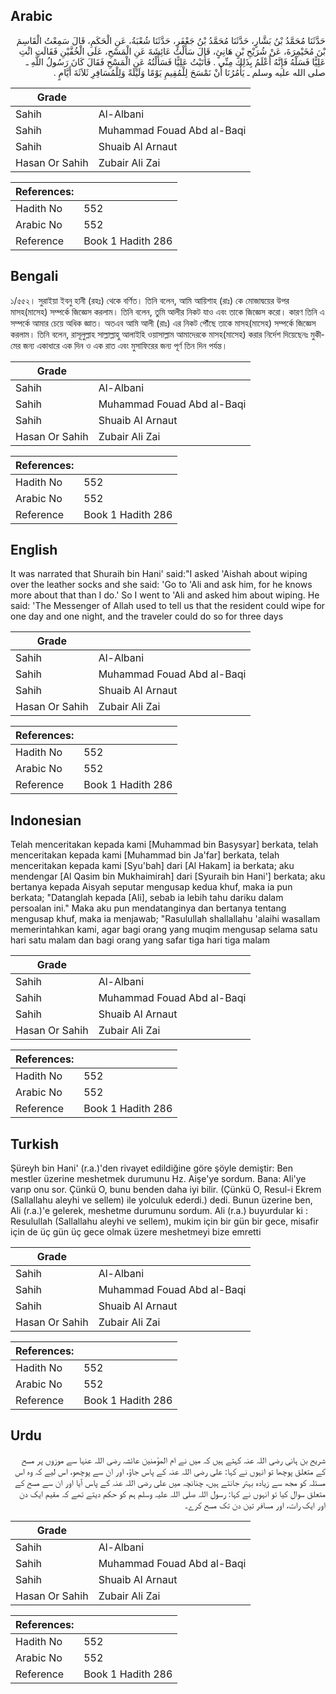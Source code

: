 ## Arabic


<div dir="rtl" lang="ar" style={{fontSize:'larger',backgroundColor:'#f8f9fa',padding:20}}>
حَدَّثَنَا مُحَمَّدُ بْنُ بَشَّارٍ، حَدَّثَنَا مُحَمَّدُ بْنُ جَعْفَرٍ، حَدَّثَنَا شُعْبَةُ، عَنِ الْحَكَمِ، قَالَ سَمِعْتُ الْقَاسِمَ بْنَ مُخَيْمِرَةَ، عَنْ شُرَيْحِ بْنِ هَانِئٍ، قَالَ سَأَلْتُ عَائِشَةَ عَنِ الْمَسْحِ، عَلَى الْخُفَّيْنِ فَقَالَتِ ائْتِ عَلِيًّا فَسَلْهُ فَإِنَّهُ أَعْلَمُ بِذَلِكَ مِنِّي ‏.‏ فَأَتَيْتُ عَلِيًّا فَسَأَلْتُهُ عَنِ الْمَسْحِ فَقَالَ كَانَ رَسُولُ اللَّهِ ـ صلى الله عليه وسلم ـ يَأْمُرُنَا أَنْ نَمْسَحَ لِلْمُقِيمِ يَوْمًا وَلَيْلَةً وَلِلْمُسَافِرِ ثَلاَثَةَ أَيَّامٍ ‏.‏
</div>
<div style={{backgroundColor:'#f8f9fa',padding:20, marginBottom: 10}}><table> <thead> <tr> <th>Grade</th> <th></th> </tr> </thead> <tbody> <tr><td>Sahih</td><td>Al-Albani</td></tr><tr><td>Sahih</td><td>Muhammad Fouad Abd al-Baqi</td></tr><tr><td>Sahih</td><td>Shuaib Al Arnaut</td></tr><tr><td>Hasan Or Sahih</td><td>Zubair Ali Zai</td></tr></tbody></table><table> <thead> <tr> <th>References:</th> <th></th> </tr> </thead> <tbody><tr><td>Hadith No</td><td>552</td></tr><tr><td>Arabic No</td><td>552</td></tr><tr><td>Reference</td><td>Book 1 Hadith 286</td></tr></tbody></table></div>

## Bengali


<div dir="ltr" lang="bn" style={{fontSize:'larger',backgroundColor:'#f8f9fa',padding:20}}>
১/৫৫২। সুরাইয়া ইবনু হানী (রহঃ) থেকে বর্ণিত। তিনি বলেন, আমি আয়িশাহ (রাঃ) কে মোজাদ্বয়ের উপর মাসহ(মাসেহ) সম্পর্কে জিজ্ঞেস করলাম। তিনি বলেন, তুমি আলীর নিকট যাও এবং তাকে জিজ্ঞেস করো। কারণ তিনি এ সম্পর্কে আমার চেয়ে অধিক জ্ঞাত। অতএব আমি আলী (রাঃ) এর নিকট পৌঁছে তাকে মাসহ(মাসেহ) সম্পর্কে জিজ্ঞেস করলাম। তিনি বলেন, রাসূলুল্লাহ সাল্লাল্লাহু আলাইহি ওয়াসাল্লাম আমাদেরকে মাসহ(মাসেহ) করার নির্দেশ দিয়েছেনঃ মুকীমের জন্য একাধারে এক দিন ও এক রাত এবং মুসাফিরের জন্য পূর্ণ তিন দিন পর্যন্ত।
</div>
<div style={{backgroundColor:'#f8f9fa',padding:20, marginBottom: 10}}><table> <thead> <tr> <th>Grade</th> <th></th> </tr> </thead> <tbody> <tr><td>Sahih</td><td>Al-Albani</td></tr><tr><td>Sahih</td><td>Muhammad Fouad Abd al-Baqi</td></tr><tr><td>Sahih</td><td>Shuaib Al Arnaut</td></tr><tr><td>Hasan Or Sahih</td><td>Zubair Ali Zai</td></tr></tbody></table><table> <thead> <tr> <th>References:</th> <th></th> </tr> </thead> <tbody><tr><td>Hadith No</td><td>552</td></tr><tr><td>Arabic No</td><td>552</td></tr><tr><td>Reference</td><td>Book 1 Hadith 286</td></tr></tbody></table></div>

## English


<div dir="ltr" lang="en" style={{fontSize:'larger',backgroundColor:'#f8f9fa',padding:20}}>
It was narrated that Shuraih bin Hani' said:"I asked 'Aishah about wiping over the leather socks and she said: 'Go to 'Ali and ask him, for he knows more about that than I do.' So I went to 'Ali and asked him about wiping. He said: 'The Messenger of Allah used to tell us that the resident could wipe for one day and one night, and the traveler could do so for three days
</div>
<div style={{backgroundColor:'#f8f9fa',padding:20, marginBottom: 10}}><table> <thead> <tr> <th>Grade</th> <th></th> </tr> </thead> <tbody> <tr><td>Sahih</td><td>Al-Albani</td></tr><tr><td>Sahih</td><td>Muhammad Fouad Abd al-Baqi</td></tr><tr><td>Sahih</td><td>Shuaib Al Arnaut</td></tr><tr><td>Hasan Or Sahih</td><td>Zubair Ali Zai</td></tr></tbody></table><table> <thead> <tr> <th>References:</th> <th></th> </tr> </thead> <tbody><tr><td>Hadith No</td><td>552</td></tr><tr><td>Arabic No</td><td>552</td></tr><tr><td>Reference</td><td>Book 1 Hadith 286</td></tr></tbody></table></div>

## Indonesian


<div dir="ltr" lang="id" style={{fontSize:'larger',backgroundColor:'#f8f9fa',padding:20}}>
Telah menceritakan kepada kami [Muhammad bin Basysyar] berkata, telah menceritakan kepada kami [Muhammad bin Ja'far] berkata, telah menceritakan kepada kami [Syu'bah] dari [Al Hakam] ia berkata; aku mendengar [Al Qasim bin Mukhaimirah] dari [Syuraih bin Hani'] berkata; aku bertanya kepada Aisyah seputar mengusap kedua khuf, maka ia pun berkata; "Datanglah kepada [Ali], sebab ia lebih tahu dariku dalam persoalan ini." Maka aku pun mendatanginya dan bertanya tentang mengusap khuf, maka ia menjawab; "Rasulullah shallallahu 'alaihi wasallam memerintahkan kami, agar bagi orang yang muqim mengusap selama satu hari satu malam dan bagi orang yang safar tiga hari tiga malam
</div>
<div style={{backgroundColor:'#f8f9fa',padding:20, marginBottom: 10}}><table> <thead> <tr> <th>Grade</th> <th></th> </tr> </thead> <tbody> <tr><td>Sahih</td><td>Al-Albani</td></tr><tr><td>Sahih</td><td>Muhammad Fouad Abd al-Baqi</td></tr><tr><td>Sahih</td><td>Shuaib Al Arnaut</td></tr><tr><td>Hasan Or Sahih</td><td>Zubair Ali Zai</td></tr></tbody></table><table> <thead> <tr> <th>References:</th> <th></th> </tr> </thead> <tbody><tr><td>Hadith No</td><td>552</td></tr><tr><td>Arabic No</td><td>552</td></tr><tr><td>Reference</td><td>Book 1 Hadith 286</td></tr></tbody></table></div>

## Turkish


<div dir="ltr" lang="tr" style={{fontSize:'larger',backgroundColor:'#f8f9fa',padding:20}}>
Şüreyh bin Hani' (r.a.)'den rivayet edildiğine göre şöyle demiştir: Ben mestler üzerine meshetmek durumunu Hz. Aişe'ye sordum. Bana: Ali'ye varıp onu sor. Çünkü O, bunu benden daha iyi bilir. (Çünkü O, Resul-i Ekrem (Sallallahu aleyhi ve sellem) ile yolculuk ederdi.) dedi. Bunun üzerine ben, Ali (r.a.)'e gelerek, meshetme durumunu sordum. Ali (r.a.) buyurdular ki : Resulullah (Sallallahu aleyhi ve sellem), mukim için bir gün bir gece, misafir için de üç gün üç gece olmak üzere meshetmeyi bize emretti
</div>
<div style={{backgroundColor:'#f8f9fa',padding:20, marginBottom: 10}}><table> <thead> <tr> <th>Grade</th> <th></th> </tr> </thead> <tbody> <tr><td>Sahih</td><td>Al-Albani</td></tr><tr><td>Sahih</td><td>Muhammad Fouad Abd al-Baqi</td></tr><tr><td>Sahih</td><td>Shuaib Al Arnaut</td></tr><tr><td>Hasan Or Sahih</td><td>Zubair Ali Zai</td></tr></tbody></table><table> <thead> <tr> <th>References:</th> <th></th> </tr> </thead> <tbody><tr><td>Hadith No</td><td>552</td></tr><tr><td>Arabic No</td><td>552</td></tr><tr><td>Reference</td><td>Book 1 Hadith 286</td></tr></tbody></table></div>

## Urdu


<div dir="rtl" lang="ur" style={{fontSize:'larger',backgroundColor:'#f8f9fa',padding:20}}>
شریح بن ہانی رضی اللہ عنہ کہتے ہیں کہ میں نے ام المؤمنین عائشہ رضی اللہ عنہا سے موزوں پر مسح کے متعلق پوچھا تو انہوں نے کہا: علی رضی اللہ عنہ کے پاس جاؤ، اور ان سے پوچھو، اس لیے کہ وہ اس مسئلہ کو مجھ سے زیادہ بہتر جانتے ہیں، چنانچہ میں علی رضی اللہ عنہ کے پاس آیا اور ان سے مسح کے متعلق سوال کیا تو انہوں نے کہا: رسول اللہ صلی اللہ علیہ وسلم ہم کو حکم دیتے تھے کہ مقیم ایک دن اور ایک رات، اور مسافر تین دن تک مسح کرے۔
</div>
<div style={{backgroundColor:'#f8f9fa',padding:20, marginBottom: 10}}><table> <thead> <tr> <th>Grade</th> <th></th> </tr> </thead> <tbody> <tr><td>Sahih</td><td>Al-Albani</td></tr><tr><td>Sahih</td><td>Muhammad Fouad Abd al-Baqi</td></tr><tr><td>Sahih</td><td>Shuaib Al Arnaut</td></tr><tr><td>Hasan Or Sahih</td><td>Zubair Ali Zai</td></tr></tbody></table><table> <thead> <tr> <th>References:</th> <th></th> </tr> </thead> <tbody><tr><td>Hadith No</td><td>552</td></tr><tr><td>Arabic No</td><td>552</td></tr><tr><td>Reference</td><td>Book 1 Hadith 286</td></tr></tbody></table></div>